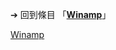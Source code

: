 {{LSR
 | article = Winamp
 | latest_release_version = 5.8.3660
 | latest_release_date = {{Start date and age|2018|10|19}}
}}<noinclude>

➔ 回到條目 「'''[[Winamp]]'''」
[[Category:最新穩定版模板|Winamp]]
</noinclude>